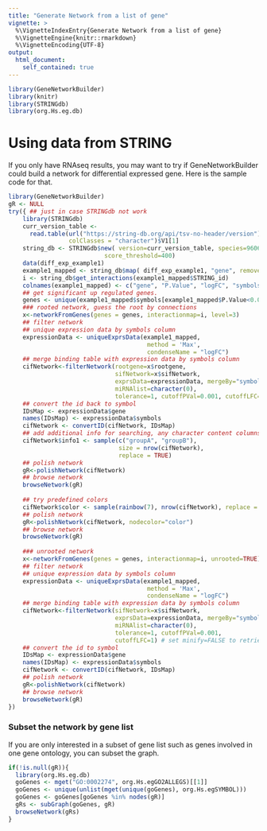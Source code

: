 ```yaml
---
title: "Generate Network from a list of gene"
vignette: >
  %\VignetteIndexEntry{Generate Network from a list of gene}
  %\VignetteEngine{knitr::rmarkdown}
  %\VignetteEncoding{UTF-8}
output:
  html_document:
    self_contained: true
---
```


```r
library(GeneNetworkBuilder)
library(knitr)
library(STRINGdb)
library(org.Hs.eg.db)
```

# Using data from STRING 
If you only have RNAseq results, you may want to try if GeneNetworkBuilder could build a network for differential expressed gene. Here is the sample code for that.

```r
library(GeneNetworkBuilder)
gR <- NULL
try({ ## just in case STRINGdb not work
    library(STRINGdb)
    curr_version_table <- 
      read.table(url("https://string-db.org/api/tsv-no-header/version"),
                 colClasses = "character")$V1[1]
    string_db <- STRINGdb$new( version=curr_version_table, species=9606,
                           score_threshold=400)
    data(diff_exp_example1)
    example1_mapped <- string_db$map( diff_exp_example1, "gene", removeUnmappedRows = TRUE )
    i <- string_db$get_interactions(example1_mapped$STRING_id)
    colnames(example1_mapped) <- c("gene", "P.Value", "logFC", "symbols")
    ## get significant up regulated genes.
    genes <- unique(example1_mapped$symbols[example1_mapped$P.Value<0.005 & example1_mapped$logFC>3])
    ### rooted network, guess the root by connections
    x<-networkFromGenes(genes = genes, interactionmap=i, level=3)
    ## filter network
    ## unique expression data by symbols column
    expressionData <- uniqueExprsData(example1_mapped, 
                                       method = 'Max', 
                                       condenseName = "logFC")
    ## merge binding table with expression data by symbols column
    cifNetwork<-filterNetwork(rootgene=x$rootgene, 
                              sifNetwork=x$sifNetwork, 
                              exprsData=expressionData, mergeBy="symbols",
                              miRNAlist=character(0), 
                              tolerance=1, cutoffPVal=0.001, cutoffLFC=1)
    ## convert the id back to symbol
    IDsMap <- expressionData$gene
    names(IDsMap) <- expressionData$symbols
    cifNetwork <- convertID(cifNetwork, IDsMap)
    ## add additional info for searching, any character content columns
    cifNetwork$info1 <- sample(c("groupA", "groupB"),
                               size = nrow(cifNetwork),
                               replace = TRUE)
    ## polish network
    gR<-polishNetwork(cifNetwork)
    ## browse network
    browseNetwork(gR)
    
    ## try predefined colors
    cifNetwork$color <- sample(rainbow(7), nrow(cifNetwork), replace = TRUE)
    ## polish network
    gR<-polishNetwork(cifNetwork, nodecolor="color")
    ## browse network
    browseNetwork(gR)
    
    ### unrooted network
    x<-networkFromGenes(genes = genes, interactionmap=i, unrooted=TRUE)
    ## filter network
    ## unique expression data by symbols column
    expressionData <- uniqueExprsData(example1_mapped, 
                                       method = 'Max', 
                                       condenseName = "logFC")
    ## merge binding table with expression data by symbols column
    cifNetwork<-filterNetwork(sifNetwork=x$sifNetwork, 
                              exprsData=expressionData, mergeBy="symbols",
                              miRNAlist=character(0), 
                              tolerance=1, cutoffPVal=0.001,
                              cutoffLFC=1) # set minify=FALSE to retrieve all the interactions
    ## convert the id to symbol
    IDsMap <- expressionData$gene
    names(IDsMap) <- expressionData$symbols
    cifNetwork <- convertID(cifNetwork, IDsMap)
    ## polish network
    gR<-polishNetwork(cifNetwork)
    ## browse network
    browseNetwork(gR)
})
```

### Subset the network by gene list

If you are only interested in a subset of gene list such as genes involved in one gene ontology, you can subset the graph.

```r
if(!is.null(gR)){
  library(org.Hs.eg.db)
  goGenes <- mget("GO:0002274", org.Hs.egGO2ALLEGS)[[1]]
  goGenes <- unique(unlist(mget(unique(goGenes), org.Hs.egSYMBOL)))
  goGenes <- goGenes[goGenes %in% nodes(gR)]
  gRs <- subGraph(goGenes, gR)
  browseNetwork(gRs)
}
```
